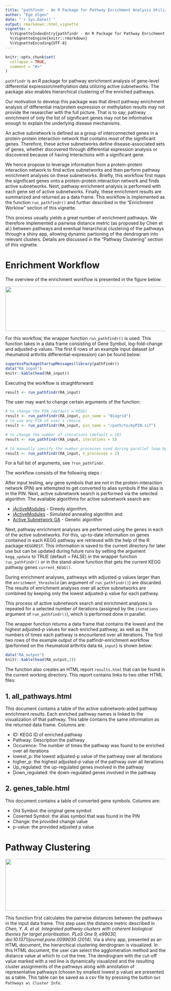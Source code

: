 ```yaml
---
title: "pathfindr - An R Package for Pathway Enrichment Analysis Utilizing Active Subnetworks"
author: "Ege Ulgen"
date: "`r Sys.Date()`"
output: rmarkdown::html_vignette
vignette: >
  %\VignetteIndexEntry{pathfindr - An R Package for Pathway Enrichment Analysis Utilizing Active Subnetworks}
  %\VignetteEngine{knitr::rmarkdown}
  %\VignetteEncoding{UTF-8}
---
```


```r
knitr::opts_chunk$set(
  collapse = TRUE,
  comment = "#>"
)
```

`pathfindr` is an R package for pathway enrichment analysis of gene-level differential expression/methylation data utilizing active subnetworks. The package also enables hierarchical clustering of the enriched pathways.

Our motivation to develop this package was that direct pathway enrichment analysis of differential rna/protein expression or methylation results may not provide the researcher with the full picture. That is to say; pathway enrichment of only the list of significant genes may not be informative enough to explain the underlying disease mechanisms. 

An active subnetwork is defined as a group of interconnected genes in a protein-protein interaction network that contains most of the significant genes. Therefore, these active subnetworks define disease-associated sets of genes, whether discovered through differential expression analysis or discovered because of having interactions with a significant gene.

We hence propose to leverage information from a protein-protein interaction network to find active subnetworks and then perform pathway enrichment analyses on these subnetworks. Briefly, this workflow first maps the significant genes onto a protein-protein interaction network and finds active subnetworks. Next, pathway enrichment analysis is performed with each gene set of active subnetworks. Finally, these enrichment results are summarized and returned as a data frame. This workflow is implemented as the function `run_pathfindr()` and further described in the "Enrichment Worklow" section of this vignette.

This process usually yields a great number of enrichment pathways. We therefore implemented a pairwise distance metric (as proposed by Chen et al.) between pathways and eventual hierarchical clustering of the pathways through a shiny app, allowing dynamic partioning of the dendrogram into relevant clusters. Details are discussed in the "Pathway Clustering" section of this vignette.

# Enrichment Workflow

The overview of the enrichment workflow is presented in the figure below:

<img src="./pathfindr.png" width="650" height="139.81" />

For this workflow, the wrapper function `run_pathfindr()` is used. This function takes in a data frame consisting of Gene Symbol, log-fold-change and adjusted-p values. The first 6 rows of an example input dataset (of rheumatoid arthritis differential-expression) can be found below:

```r
suppressPackageStartupMessages(library(pathfindr))
data("RA_input")
knitr::kable(head(RA_input))
```

Executing the workflow is straightforward:
```r
result <- run_pathfindr(RA_input)
```

The user may want to change certain arguments of the function:
```r
# to change the PIN (default = KEGG)
result <- run_pathfindr(RA_input, pin_name = "Biogrid")
# to use any PIN of user's choice
result <- run_pathfindr(RA_input, pin_name = "/path/to/myPIN.sif")

# to change the number of iterations (default = 10)
result <- run_pathfindr(RA_input, iterations = 5) 

# to manually specify the number processes used during parallel loop by foreach
result <- run_pathfindr(RA_input, n_processes = 2) 
```
For a full list of arguments, see `?run_pathfindr`.

The workflow consists of the following steps :

After input testing, any gene symbols that are not in the protein-interaction network (PIN) are attempted to get converted to alias symbols if the alias is in the PIN. Next, active subnetwork search is performed via the selected algorithm. The available algorithms for active subnetwork search are: 

- [jActiveModules](https://www.ncbi.nlm.nih.gov/pubmed/12169552) - Greedy algorithm,
- [jActiveModules](https://www.ncbi.nlm.nih.gov/pubmed/12169552) - Simulated annealing algorithm and 
- [Active Subnetwork GA](http://www.eurekaselect.com/142543/article) - Genetic algorithm

Next, pathway enrichment analyses are performed using the genes in each of the active subnetworks. For this, up-to-date information on genes contained in each KEGG pathway are retrieved with the help of the R package `KEGGREST`. This information is saved to the current directory for later use but can be updated during future runs by setting the argument `kegg_update` to TRUE (default = FALSE) in the wrapper function `run_pathfindr()` or in the stand-alone function that gets the current KEGG pathway genes `current_KEGG()`.

During enrichment analyses, pathways with adjusted-p values larger than the `enrichment_threshold` (an argument of `run_pathfindr()`) are discarded. The results of enrichment analyses over all active subnetworks are combined by keeping only the lowest adjusted-p value for each pathway. 

This process of active subnetwork search and enrichment analyses is repeated for a selected number of iterations (assigned by the `iterations` argument of `run_pathfindr()`), which is performed done in parallel. 

The wrapper function returns a data frame that contains the lowest and the highest adjusted-p values for each enriched pathway, as well as the numbers of times each pathway is encountered over all iterations. The first two rows of the example output of the patfindr-enrichment workflow (performed on the rheumatoid arthritis data `RA_input`) is shown below:

```r
data("RA_output")
knitr::kable(head(RA_output,2))
```

The function also creates an HTML report `results.html` that can be found in the current working directory. This report contains links to two other HTML files:

## 1. all_pathways.html
This document contains a table of the active subnetwork-aided pathway enrichment results. Each enriched pathway names is linked to the visualization of that pathway. This table contains the same information as the returned data frame. Columns are:

- ID: KEGG ID of enriched pathway
- Pathway: Description the pathway
- Occurence: The number of times the pathway was found to be enriched over all iterations
- lowest_p: the lowest adjusted-p value of the pathway over all iterations
- higher_p: the highest adjusted-p value of the pathway over all iterations
- Up_regulated: the up-regulated genes involved in the pathway
- Down_regulated: the down-regulated genes involved in the pathway

## 2. genes_table.html
This document contains a table of converted gene symbols. Columns are:

- Old Symbol: the original gene symbol
- Coverted Symbol: the alias symbol that was found in the PIN
- Change: the provided change value
- p-value: the provided adjusted p value

# Pathway Clustering

<img src="./pw_clustering.png" width="650" height="163.34" />

This function first calculates the pairwise distances between the pathways in the input data frame. This step uses the distance metric described in *Chen, Y. A. et al. Integrated pathway clusters with coherent biological themes for target prioritisation. PLoS One 9, e99030, doi:10.1371/journal.pone.0099030 (2014)*. Via a shiny app, presented as an HTML document, the hierarchical clustering dendrogram is visualized. In this HTML document, the user can select the agglomeration method and the distance value at which to cut the tree. The dendrogram with the cut-off value marked with a red line is dynamically visualized and the resulting cluster assignments of the pathways along with annotation of representative pathways (chosen by smallest lowest p value) are presented as a table. This table can be saved as a csv file by pressing the button `Get Pathways w\ Cluster Info`.
